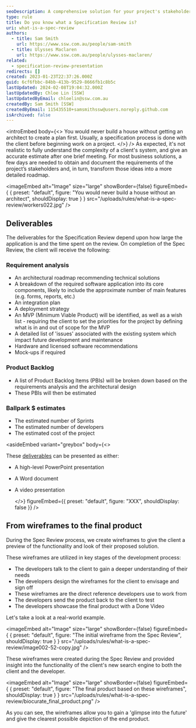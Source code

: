 ```yaml
---
seoDescription: A comprehensive solution for your project's stakeholders and a detailed roadmap to transform their ideas into a reality.
type: rule
title: Do you know what a Specification Review is?
uri: what-is-a-spec-review
authors:
  - title: Sam Smith
    url: https://www.ssw.com.au/people/sam-smith
  - title: Ulysses Maclaren
    url: https://www.ssw.com.au/people/ulysses-maclaren/
related:
  - specification-review-presentation
redirects: []
created: 2023-01-23T22:37:26.000Z
guid: 6cf6fbbc-84bb-413b-9529-8666fb1c8b5c
lastUpdated: 2024-02-08T19:04:32.000Z
lastUpdatedBy: Chloe Lin [SSW]
lastUpdatedByEmail: chloelin@ssw.com.au
createdBy: Sam Smith [SSW]
createdByEmail: 115435510+samsmithssw@users.noreply.github.com
isArchived: false
---
```


<introEmbed
  body={<>
You would never build a house without getting an architect to create a plan first. Usually, a specification process is done with the client before beginning work on a project.
  </>}
/>
As expected, it's not realistic to fully understand the complexity of a client's system, and give an accurate estimate after one brief meeting. For most business solutions, a few days are needed to obtain and document the requirements of the project’s stakeholders and, in turn, transform those ideas into a more detailed roadmap.


<imageEmbed
  alt="Image"
  size="large"
  showBorder={false}
  figureEmbed={ {
    preset: "default",
    figure: "You would never build a house without an architect",
    shouldDisplay: true
  } }
  src="/uploads/rules/what-is-a-spec-review/workers022.jpg"
/>


## Deliverables

The deliverables for the Specification Review depend upon how large the application is and the time spent on the review. On completion of the Spec Review, the client will receive the following:

### Requirement analysis

- An architectural roadmap recommending technical solutions
- A breakdown of the required software application into its core components, likely to include the approximate number of main features (e.g. forms, reports, etc.)
- An integration plan
- A deployment strategy
- An MVP (Minimum Viable Product) will be identified, as well as a wish list - requiring the client to set the priorities for the project by defining what is in and out of scope for the MVP
- A detailed list of 'issues' associated with the existing system which impact future development and maintenance
- Hardware and licensed software recommendations
- Mock-ups if required

### Product Backlog

- A list of Product Backlog Items (PBIs) will be broken down based on the requirements analysis and the architectural design
- These PBIs will then be estimated

### Ballpark $ estimates

- The estimated number of Sprints
- The estimated number of developers
- The estimated cost of the project


<asideEmbed
  variant="greybox"
  body={<>
    
These [deliverables](/specification-review-presentation) can be presented as either:

- A high-level PowerPoint presentation
- A Word document
- A video presentation

  </>}
  figureEmbed={{
    preset: "default",
    figure: "XXX",
    shouldDisplay: false
  }}
/>


## From wireframes to the final product

During the Spec Review process, we create wireframes to give the client a preview of the functionality and look of their proposed solution.

These wireframes are utilized in key stages of the development process:

- The developers talk to the client to gain a deeper understanding of their needs
- The developers design the wireframes for the client to envisage and sign off
- These wireframes are the direct reference developers use to work from
- The developers send the product back to the client to test
- The developers showcase the final product with a Done Video

Let's take a look at a real-world example.


<imageEmbed
  alt="Image"
  size="large"
  showBorder={false}
  figureEmbed={ {
    preset: "default",
    figure: "The initial wireframe from the Spec Review",
    shouldDisplay: true
  } }
  src="/uploads/rules/what-is-a-spec-review/image002-52-copy.jpg"
/>


These wireframes were created during the Spec Review and provided insight into the functionality of the client's new search engine to both the client and the developer.


<imageEmbed
  alt="Image"
  size="large"
  showBorder={false}
  figureEmbed={ {
    preset: "default",
    figure: "The final product based on these wireframes",
    shouldDisplay: true
  } }
  src="/uploads/rules/what-is-a-spec-review/biocurate_final_product.png"
/>


As you can see, the wireframes allow you to gain a 'glimpse into the future' and give the clearest possible depiction of the end product.
